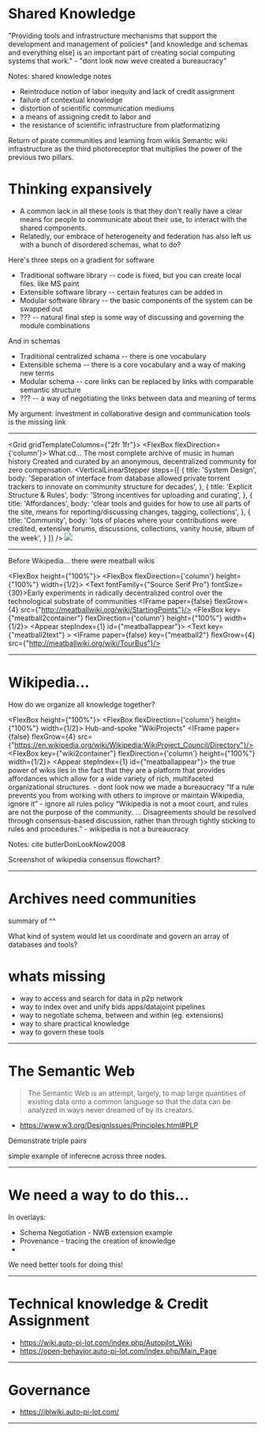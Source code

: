 
# Shared Knowledge

<Quote>
  "Providing tools and infrastructure mechanisms that support
  the development and management of policies*
  <TextAnimator>[and knowledge and schemas and everything else]</TextAnimator>
  is an important part of creating social computing systems
  that work."
  - "dont look now weve created a bureaucracy"</Quote>




Notes: shared knowledge notes

* Reintroduce notion of labor inequity and lack of credit assignment
* failure of contextual knowledge
* distortion of scientific communication mediums
* a means of assigning credit to labor and
* the resistance of scientific infrastructure from platformatizing

Return of pirate communities and learning from wikis
Semantic wiki infrastructure as the third photoreceptor that
multiplies the power of the previous two pillars.


# Thinking expansively

* A common lack in all these tools is that they don't really have a clear means for
people to communicate about their use, to interact with the shared components.
* Relatedly, our embrace of heterogeneity and federation has also left us with
a bunch of disordered schemas, what to do?

Here's three steps on a gradient for software
* Traditional software library -- code is fixed, but you can create local files. like MS paint
* Extensible software library -- certain features can be added in
* Modular software library -- the basic components of the system can be swapped out
* ??? -- natural final step is some way of discussing and governing the module combinations

And in schemas
* Traditional centralized schama -- there is one vocabulary
* Extensible schema -- there is a core vocabulary and a way of making new terms
* Modular schema -- core links can be replaced by links with comparable semantic structure
* ??? -- a way of negotiating the links between data and meaning of terms


My argument: investment in collaborative design and communication tools is the missing link



---

<Grid gridTemplateColumns={"2fr 1fr"}>
  <FlexBox flexDirection={'column'}>
    <Heading>What.cd</Heading>...
    <Text>The most complete archive of music in human history</Text>
    <Text>Created and curated by an anonymous, decentralized community for zero compensation.</Text>
    <VerticalLinearStepper
        steps={[
          {
            title: 'System Design',
            body: 'Separation of interface from database allowed private torrent trackers to innovate on community structure for decades',
          },
          {
            title: 'Explicit Structure & Rules',
            body: 'Strong incentives for uploading and curating',
          },
          {
            title: 'Affordances',
            body: 'clear tools and guides for how to use all parts of the site, means for reporting/discussing changes, tagging, collections',
          },
          {
            title: 'Community',
            body: 'lots of places where your contributions were credited, extensive forums, discussions, collections, vanity house, album of the week',
          }
        ]}
    />
  </FlexBox>
  <FlexBox>
  <Image src={WhatKanye}/>
  </FlexBox>
</Grid>

---

<Box width={2/3}>
  <Heading textAlign={'left'} lineHeight={1}>
    Before Wikipedia...
  </Heading>
  <Collapser>
    <Heading fontSize={'h3'} textAlign={'left'} color={"tools"} fontWeight={200} fontStyle={"italic"}>
      there were meatball wikis
    </Heading>
  </Collapser>
</Box>


<FlexBox height={"100%"}>
  <FlexBox flexDirection={'column'} height={"100%"} width={1/2}>
    <Text fontFamily={"Source Serif Pro"} fontSize={30}>Early experiments in radically decentralized control over the technological substrate of communities</Text>
    <IFrame paper={false} flexGrow={4} src={"http://meatballwiki.org/wiki/StartingPoints"}/>
  </FlexBox>
    <FlexBox key={"meatball2container"} flexDirection={'column'} height={"100%"} width={1/2}>
      <Appear stepIndex={1} id={"meatballappear"}>
      <Text key={"meatball2text"} >
      </Text>
      <IFrame paper={false} key={"meatball2"} flexGrow={4} src={"http://meatballwiki.org/wiki/TourBus"}/>
        </Appear>
    </FlexBox>
</FlexBox>


---

# Wikipedia...

How do we organize all knowledge together?

<FlexBox height={"100%"}>
  <FlexBox flexDirection={'column'} height={"100%"} width={1/2}>
    <Text>Hub-and-spoke "WikiProjects"</Text>
    <IFrame paper={false} flexGrow={4} src={"https://en.wikipedia.org/wiki/Wikipedia:WikiProject_Council/Directory"}/>
  </FlexBox>
  <FlexBox key={"wiki2container"} flexDirection={'column'} height={"100%"} width={1/2}>
    <Appear stepIndex={1} id={"meatballappear"}>
      <Quote>the true power of wikis lies in the fact that they are a platform that provides affordances which allow for a wide variety of rich, multifaceted organizational structures. - dont look now we made a bureaucracy </Quote>
      <Quote>“If a rule prevents you from working with others to improve or maintain Wikipedia, ignore it” - ignore all rules policy</Quote>
        <Quote>“Wikipedia is not a moot court, and rules are not the purpose of the community. ... Disagreements should be resolved through consensus-based discussion, rather than through tightly sticking to rules and procedures.” - wikipedia is not a bureaucracy</Quote>
    <Quote></Quote>
      </Appear>
  </FlexBox>
</FlexBox>


Notes: cite butlerDonLookNow2008

Screenshot of wikipedia consensus flowchart?

---

# Archives need communities

summary of ^^

What kind of system would let us coordinate and govern an array of databases and tools?


# whats missing

* way to access and search for data in p2p network
* way to index over and unify bids apps/datajoint pipelines
* way to negotiate schema, between and within (eg. extensions)
* way to share practical knowledge
* way to govern these tools

---

# The Semantic Web

> The Semantic Web is an attempt, largely, to map large quantities of
existing data onto a common language so that the data can be analyzed
in ways never dreamed of by its creators.
- https://www.w3.org/DesignIssues/Principles.html#PLP

Demonstrate triple pairs

simple example of inferecne across three nodes.



---

# We need a way to do this...

In overlays:
* Schema Negotiation - NWB extension example
* Provenance - tracing the creation of knowledge
*

We need better tools for doing this!


<SchemaContainer>
  <SchemaTree y={250} srcJson={NWBTree}/>
</SchemaContainer>

---

# Technical knowledge & Credit Assignment

* https://wiki.auto-pi-lot.com/index.php/Autopilot_Wiki
* https://open-behavior.auto-pi-lot.com/index.php/Main_Page

---

# Governance

* https://iblwiki.auto-pi-lot.com/

---




